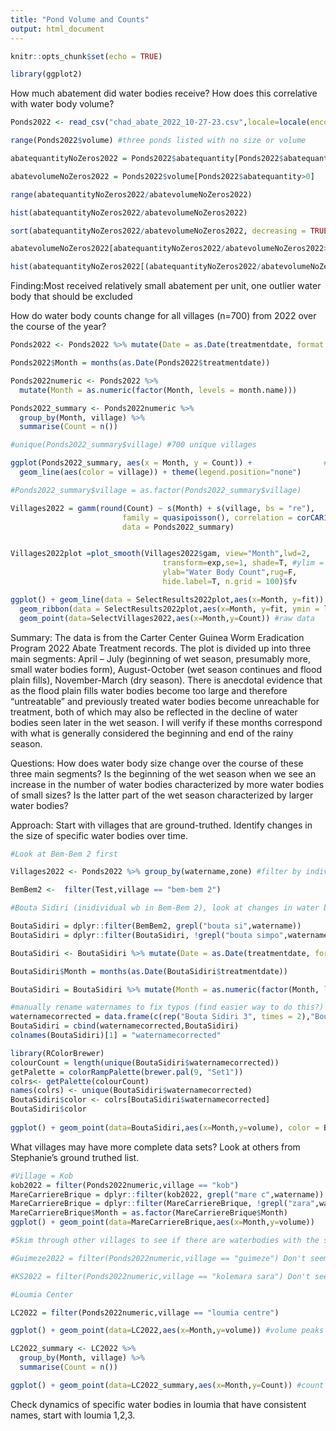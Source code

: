 ```yaml
---
title: "Pond Volume and Counts"
output: html_document
---
```


```r
knitr::opts_chunk$set(echo = TRUE)
```

```r
library(ggplot2)
```

How much abatement did water bodies receive? How does this correlative with water body volume? 
```r
Ponds2022 <- read_csv("chad_abate_2022_10-27-23.csv",locale=locale(encoding="latin1"))

range(Ponds2022$volume) #three ponds listed with no size or volume

abatequantityNoZeros2022 = Ponds2022$abatequantity[Ponds2022$abatequantity>0] 

abatevolumeNoZeros2022 = Ponds2022$volume[Ponds2022$abatequantity>0] 

range(abatequantityNoZeros2022/abatevolumeNoZeros2022) 

hist(abatequantityNoZeros2022/abatevolumeNoZeros2022)

sort(abatequantityNoZeros2022/abatevolumeNoZeros2022, decreasing = TRUE)[1:100] #one water body with ratio of 2005

abatevolumeNoZeros2022[abatequantityNoZeros2022/abatevolumeNoZeros2022>500] #very different than others, potentially typo, should remove from analysis. Wide shallow waterbopdy that received a lot of abate.

hist(abatequantityNoZeros2022[(abatequantityNoZeros2022/abatevolumeNoZeros2022)<50]/abatevolumeNoZeros2022[(abatequantityNoZeros2022/abatevolumeNoZeros2022)<50]) 
```
Finding:Most received relatively small abatement per unit, one outlier water body that should be excluded 

How do water body counts change for all villages (n=700) from 2022 over the course of the year? 
```r
Ponds2022 <- Ponds2022 %>% mutate(Date = as.Date(treatmentdate, format = "%m/%d/%y")) 

Ponds2022$Month = months(as.Date(Ponds2022$treatmentdate))

Ponds2022numeric <- Ponds2022 %>%
  mutate(Month = as.numeric(factor(Month, levels = month.name)))

Ponds2022_summary <- Ponds2022numeric %>%
  group_by(Month, village) %>%
  summarise(Count = n()) 

#unique(Ponds2022_summary$village) #700 unique villages

ggplot(Ponds2022_summary, aes(x = Month, y = Count)) +                #plot with individual lines for each village
  geom_line(aes(color = village)) + theme(legend.position="none")

#Ponds2022_summary$village = as.factor(Ponds2022_summary$village)

Villages2022 = gamm(round(Count) ~ s(Month) + s(village, bs = "re"),
                         family = quasipoisson(), correlation = corCAR1(form = ~Month | village),
                         data = Ponds2022_summary) 


Villages2022plot =plot_smooth(Villages2022$gam, view="Month",lwd=2,
                                  transform=exp,se=1, shade=T, #ylim = c(0,50),
                                  ylab="Water Body Count",rug=F,
                                  hide.label=T, n.grid = 100)$fv

ggplot() + geom_line(data = SelectResults2022plot,aes(x=Month, y=fit)) +  #fitted line
  geom_ribbon(data = SelectResults2022plot,aes(x=Month, y=fit, ymin = ll,ymax=ul),alpha=0.2) + #recreates plot smooth
  geom_point(data=SelectVillages2022,aes(x=Month,y=Count)) #raw data
```
Summary: The data is from the Carter Center Guinea Worm Eradication Program 2022 Abate Treatment records. The plot is divided up into three main segments: April – July (beginning of wet season, presumably more, small water bodies form), August-October (wet season continues and flood plain fills), November-March (dry season). There is anecdotal evidence that as the flood plain fills water bodies become too large and therefore "untreatable" and previously treated water bodies become unreachable for treatment, both of which may also be reflected in the decline of water bodies seen later in the wet season. I will verify if these months correspond with what is generally considered the beginning and end of the rainy season.  

Questions: How does water body size change over the course of these three main segments? Is the beginning of the wet season when we see an increase in the number of water bodies characterized by more water bodies of small sizes? Is the latter part of the wet season characterized by larger water bodies?  

Approach: Start with villages that are ground-truthed. Identify changes in the size of specific water bodies over time.  
```r
#Look at Bem-Bem 2 first

Villages2022 <- Ponds2022 %>% group_by(watername,zone) #filter by individual villages 

BemBem2 <-  filter(Test,village == "bem-bem 2") 

#Bouta Sidiri (inidividual wb in Bem-Bem 2), look at changes in water body size over time

BoutaSidiri = dplyr::filter(BemBem2, grepl("bouta si",watername))
BoutaSidiri = dplyr::filter(BoutaSidiri, !grepl("bouta simpo",watername))

BoutaSidiri <- BoutaSidiri %>% mutate(Date = as.Date(treatmentdate, format = "%m/%d/%y")) 

BoutaSidiri$Month = months(as.Date(BoutaSidiri$treatmentdate))

BoutaSidiri = BoutaSidiri %>% mutate(Month = as.numeric(factor(Month, levels = month.name)))

#manually rename waternames to fix typos (find easier way to do this?)
waternamecorrected = data.frame(c(rep("Bouta Sidiri 3", times = 2),"BoutaSidiri 1", "Bouta Sidiri 2", rep("Bouta Sidiri 3", times = 2), "Bouta Sidiri 4", rep("Bouta Sidiri 3", times = 2), "Bouta Sidiri 1", "Bouta Sidiri 5", "Bouta Sidiri b", "Bouta Sidiri c", "Bouta Sidiri 5", "Bouta Sidiri 3c", "Bouta Sidiri 4"))
BoutaSidiri = cbind(waternamecorrected,BoutaSidiri)
colnames(BoutaSidiri)[1] = "waternamecorrected" 

library(RColorBrewer)
colourCount = length(unique(BoutaSidiri$waternamecorrected))
getPalette = colorRampPalette(brewer.pal(9, "Set1"))
colrs<- getPalette(colourCount)
names(colrs) <- unique(BoutaSidiri$waternamecorrected)
BoutaSidiri$color <- colrs[BoutaSidiri$waternamecorrected]  
BoutaSidiri$color
                
ggplot() + geom_point(data=BoutaSidiri,aes(x=Month,y=volume), color = BoutaSidiri$color, size = 5) 
```

What villages may have more complete data sets? Look at others from Stephanie's ground truthed list.
```r
#Village = Kob
kob2022 = filter(Ponds2022numeric,village == "kob") 
MareCarriereBrique = dplyr::filter(kob2022, grepl("mare c",watername))
MareCarriereBrique = dplyr::filter(MareCarriereBrique, !grepl("zara",watername))
MareCarriereBrique$Month = as.factor(MareCarriereBrique$Month)
ggplot() + geom_point(data=MareCarriereBrique,aes(x=Month,y=volume))

#Skim through other villages to see if there are waterbodies with the same or similiar names each month. Try to identify those that span 12 months.

#Guimeze2022 = filter(Ponds2022numeric,village == "guimeze") Don't seem to be many that fit criteria

#KS2022 = filter(Ponds2022numeric,village == "kolemara sara") Don't seem to be many that fit criteria

#Loumia Center

LC2022 = filter(Ponds2022numeric,village == "loumia centre") 

ggplot() + geom_point(data=LC2022,aes(x=Month,y=volume)) #volume peaks in ~July

LC2022_summary <- LC2022 %>%
  group_by(Month, village) %>%
  summarise(Count = n()) 

ggplot() + geom_point(data=LC2022_summary,aes(x=Month,y=Count)) #count peaks between March and June

```
Check dynamics of specific water bodies in loumia that have consistent names, start with loumia 1,2,3.
